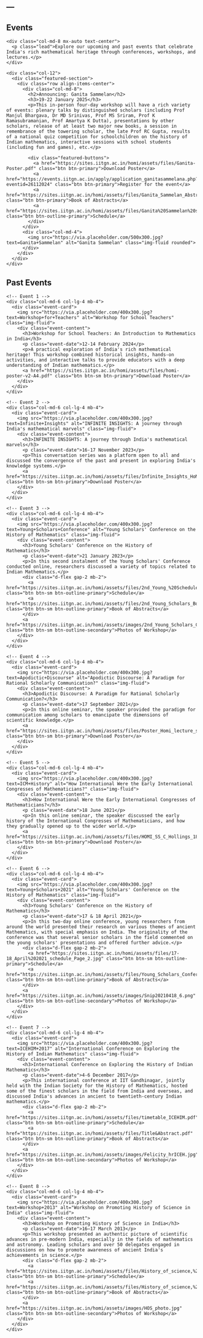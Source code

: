 ---
---

:::: {.column-page}

<!-- Page Header -->
::: {.page-header}
# Events
:::

<div class="container">
  <div class="row mb-5">
    <div class="col-md-8 mx-auto text-center">
      <p class="lead">Explore our upcoming and past events that celebrate India's rich mathematical heritage through conferences, workshops, and lectures.</p>
    </div>
  </div>

  <!-- Featured Upcoming Event -->
  <div class="row mb-5">
    <div class="col-12">
      <div class="featured-section">
        <div class="row align-items-center">
          <div class="col-md-8">
            <h2>Announcing: Ganita Sammelan</h2>
            <h3>19-22 January 2025</h3>
            <p>This in-person four-day workshop will have a rich variety of events: plenary talks by distinguished scholars (including Prof Manjul Bhargava, Dr MD Srinivas, Prof MS Sriram, Prof K Ramasubramanian, Prof Amartya K Dutta), presentations by other scholars, release of at least two major new books, a session in remembrance of the towering scholar, the late Prof RC Gupta, results of a national quiz competition for schoolchildren on the history of Indian mathematics, interactive sessions with school students (including fun and games), etc.</p>
            
            <div class="featured-buttons">
              <a href="https://sites.iitgn.ac.in/homi/assets/files/Ganita-Poster.pdf" class="btn btn-primary">Download Poster</a>
              <a href="https://events.iitgn.ac.in/apply/application_ganitasammelana.php?eventid=26112024" class="btn btn-primary">Register for the event</a>
              <a href="https://sites.iitgn.ac.in/homi/assets/files/Ganita_Sammelan_Abstracts.pdf" class="btn btn-primary">Book of Abstracts</a>
              <a href="https://sites.iitgn.ac.in/homi/assets/files/Ganita%20Sammelan%20schedule_18.01.2025.pdf" class="btn btn-outline-primary">Schedule</a>
            </div>
          </div>
          <div class="col-md-4">
            <img src="https://via.placeholder.com/500x300.jpg?text=Ganita+Sammelan" alt="Ganita Sammelan" class="img-fluid rounded">
          </div>
        </div>
      </div>
    </div>
  </div>

  <!-- Past Events -->
  <h2 class="text-center mb-4">Past Events</h2>
  
  <div class="row">
    <!-- Event 1 -->
    <div class="col-md-6 col-lg-4 mb-4">
      <div class="event-card">
        <img src="https://via.placeholder.com/400x300.jpg?text=Workshop+for+Teachers" alt="Workshop for School Teachers" class="img-fluid">
        <div class="event-content">
          <h3>Workshop for School Teachers: An Introduction to Mathematics in India</h3>
          <p class="event-date">12-14 February 2024</p>
          <p>A practical exploration of India's rich mathematical heritage! This workshop combined historical insights, hands-on activities, and interactive talks to provide educators with a deep understanding of Indian mathematics.</p>
          <a href="https://sites.iitgn.ac.in/homi/assets/files/homi-poster-v2-A4.pdf" class="btn btn-sm btn-primary">Download Poster</a>
        </div>
      </div>
    </div>
    
    <!-- Event 2 -->
    <div class="col-md-6 col-lg-4 mb-4">
      <div class="event-card">
        <img src="https://via.placeholder.com/400x300.jpg?text=Infinite+Insights" alt="INFINITE INSIGHTS: A journey through India's mathematical marvels" class="img-fluid">
        <div class="event-content">
          <h3>INFINITE INSIGHTS: A journey through India's mathematical marvels</h3>
          <p class="event-date">16-17 November 2023</p>
          <p>This conversation series was a platform open to all and discussed the convergence of the past and present in exploring India's knowledge systems.</p>
          <a href="https://sites.iitgn.ac.in/homi/assets/files/Infinite_Insights_HoMI.pdf" class="btn btn-sm btn-primary">Download Poster</a>
        </div>
      </div>
    </div>
    
    <!-- Event 3 -->
    <div class="col-md-6 col-lg-4 mb-4">
      <div class="event-card">
        <img src="https://via.placeholder.com/400x300.jpg?text=Young+Scholars+Conference" alt="Young Scholars' Conference on the History of Mathematics" class="img-fluid">
        <div class="event-content">
          <h3>Young Scholars' Conference on the History of Mathematics</h3>
          <p class="event-date">21 January 2023</p>
          <p>In this second instalment of the Young Scholars' Conference conducted online, researchers discussed a variety of topics related to Indian Mathematics.</p>
          <div class="d-flex gap-2 mb-2">
            <a href="https://sites.iitgn.ac.in/homi/assets/files/2nd_Young_%20Schedule.pdf" class="btn btn-sm btn-outline-primary">Schedule</a>
            <a href="https://sites.iitgn.ac.in/homi/assets/files/2nd_Young_Scholars_Book_Abstracts.pdf" class="btn btn-sm btn-outline-primary">Book of Abstracts</a>
          </div>
          <a href="https://sites.iitgn.ac.in/homi/assets/images/2nd_Young_Scholars_Conference.png" class="btn btn-sm btn-outline-secondary">Photos of Workshop</a>
        </div>
      </div>
    </div>
    
    <!-- Event 4 -->
    <div class="col-md-6 col-lg-4 mb-4">
      <div class="event-card">
        <img src="https://via.placeholder.com/400x300.jpg?text=Apodictic+Discourse" alt="Apodictic Discourse: A Paradigm for Rational Scholarly Communication?" class="img-fluid">
        <div class="event-content">
          <h3>Apodictic Discourse: A Paradigm for Rational Scholarly Communication?</h3>
          <p class="event-date">17 September 2021</p>
          <p>In this online seminar, the speaker provided the paradigm for communication among scholars to emancipate the dimensions of scientific knowledge.</p>
          <a href="https://sites.iitgn.ac.in/homi/assets/files/Poster_Homi_lecture_series_2_Satyanad.pdf" class="btn btn-sm btn-primary">Download Poster</a>
        </div>
      </div>
    </div>
    
    <!-- Event 5 -->
    <div class="col-md-6 col-lg-4 mb-4">
      <div class="event-card">
        <img src="https://via.placeholder.com/400x300.jpg?text=ICM+History" alt="How International Were the Early International Congresses of Mathematicians?" class="img-fluid">
        <div class="event-content">
          <h3>How International Were the Early International Congresses of Mathematicians?</h3>
          <p class="event-date">18 June 2021</p>
          <p>In this online seminar, the speaker discussed the early history of the International Congresses of Mathematicians, and how they gradually opened up to the wider world.</p>
          <a href="https://sites.iitgn.ac.in/homi/assets/files/HOMI_SS_C_Hollings_18.06.2021.pdf" class="btn btn-sm btn-primary">Download Poster</a>
        </div>
      </div>
    </div>
    
    <!-- Event 6 -->
    <div class="col-md-6 col-lg-4 mb-4">
      <div class="event-card">
        <img src="https://via.placeholder.com/400x300.jpg?text=Young+Scholars+2021" alt="Young Scholars' Conference on the History of Mathematics" class="img-fluid">
        <div class="event-content">
          <h3>Young Scholars' Conference on the History of Mathematics</h3>
          <p class="event-date">17 & 18 April 2021</p>
          <p>In this two-day online conference, young researchers from around the world presented their research on various themes of ancient Mathematics, with special emphasis on India. The originality of the conference was that several senior scholars in the field commented on the young scholars' presentations and offered further advice.</p>
          <div class="d-flex gap-2 mb-2">
            <a href="https://sites.iitgn.ac.in/homi/assets/files/17-18_April%202021_schedule_Page_2.jpg" class="btn btn-sm btn-outline-primary">Schedule</a>
            <a href="https://sites.iitgn.ac.in/homi/assets/files/Young_Scholars_Conference_Book_of_Abstracts_April_2021.pdf" class="btn btn-sm btn-outline-primary">Book of Abstracts</a>
          </div>
          <a href="https://sites.iitgn.ac.in/homi/assets/images/Snip20210418_6.png" class="btn btn-sm btn-outline-secondary">Photos of Workshop</a>
        </div>
      </div>
    </div>
    
    <!-- Event 7 -->
    <div class="col-md-6 col-lg-4 mb-4">
      <div class="event-card">
        <img src="https://via.placeholder.com/400x300.jpg?text=ICEHIM+2017" alt="International Conference on Exploring the History of Indian Mathematics" class="img-fluid">
        <div class="event-content">
          <h3>International Conference on Exploring the History of Indian Mathematics</h3>
          <p class="event-date">4-6 December 2017</p>
          <p>This international conference at IIT Gandhinagar, jointly held with the Indian Society for the History of Mathematics, hosted some of the finest scholars in the field from India and overseas, and discussed India's advances in ancient to twentieth-century Indian mathematics.</p>
          <div class="d-flex gap-2 mb-2">
            <a href="https://sites.iitgn.ac.in/homi/assets/files/timetable_ICEHIM.pdf" class="btn btn-sm btn-outline-primary">Schedule</a>
            <a href="https://sites.iitgn.ac.in/homi/assets/files/Title&Abstract.pdf" class="btn btn-sm btn-outline-primary">Book of Abstracts</a>
          </div>
          <a href="https://sites.iitgn.ac.in/homi/assets/images/Felicity_hrICEH.jpg" class="btn btn-sm btn-outline-secondary">Photos of Workshop</a>
        </div>
      </div>
    </div>
    
    <!-- Event 8 -->
    <div class="col-md-6 col-lg-4 mb-4">
      <div class="event-card">
        <img src="https://via.placeholder.com/400x300.jpg?text=Workshop+2013" alt="Workshop on Promoting History of Science in India" class="img-fluid">
        <div class="event-content">
          <h3>Workshop on Promoting History of Science in India</h3>
          <p class="event-date">16–17 March 2013</p>
          <p>This workshop presented an authentic picture of scientific advances in pre-modern India, especially in the fields of mathematics and astronomy. Leading scholars and over 50 delegates engaged in discussions on how to promote awareness of ancient India's achievements in science.</p>
          <div class="d-flex gap-2 mb-2">
            <a href="https://sites.iitgn.ac.in/homi/assets/files/History_of_science,%20IITGn_March_2013_Book_of_schedule.pdf" class="btn btn-sm btn-outline-primary">Schedule</a>
            <a href="https://sites.iitgn.ac.in/homi/assets/files/History_of_science,%20IITGn_March_2013_Book_of_Abstracts.pdf" class="btn btn-sm btn-outline-primary">Book of Abstracts</a>
          </div>
          <a href="https://sites.iitgn.ac.in/homi/assets/images/HOS_photo.jpg" class="btn btn-sm btn-outline-secondary">Photos of Workshop</a>
        </div>
      </div>
    </div>
  </div>
</div>

::::
